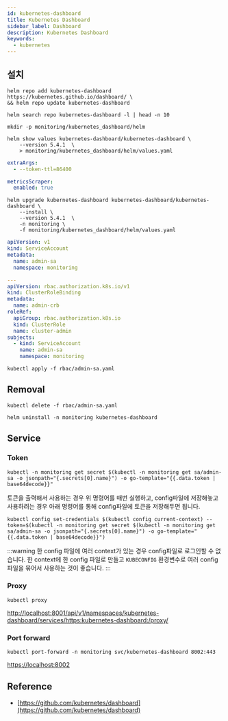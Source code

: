 ```yaml
---
id: kubernetes-dashboard
title: Kubernetes Dashboard
sidebar_label: Dashboard
description: Kubernetes Dashboard
keywords:
  - kubernetes
---
```


## 설치

```shell
helm repo add kubernetes-dashboard https://kubernetes.github.io/dashboard/ \
&& helm repo update kubernetes-dashboard
```

```shell
helm search repo kubernetes-dashboard -l | head -n 10
```

```shell
mkdir -p monitoring/kubernetes_dashboard/helm
```

```shell
helm show values kubernetes-dashboard/kubernetes-dashboard \
    --version 5.4.1  \
    > monitoring/kubernetes_dashboard/helm/values.yaml
```

```yaml title="monitoring/kubernetes_dashboard/helm/values.yaml"
extraArgs:
  - --token-ttl=86400

metricsScraper:
  enabled: true
```

```shell
helm upgrade kubernetes-dashboard kubernetes-dashboard/kubernetes-dashboard \
    --install \
    --version 5.4.1  \
    -n monitoring \
    -f monitoring/kubernetes_dashboard/helm/values.yaml
```

```yaml title="rbac/admin-sa.yaml"
apiVersion: v1
kind: ServiceAccount
metadata:
  name: admin-sa
  namespace: monitoring

---
apiVersion: rbac.authorization.k8s.io/v1
kind: ClusterRoleBinding
metadata:
  name: admin-crb
roleRef:
  apiGroup: rbac.authorization.k8s.io
  kind: ClusterRole
  name: cluster-admin
subjects:
  - kind: ServiceAccount
    name: admin-sa
    namespace: monitoring
```

```shell
kubectl apply -f rbac/admin-sa.yaml
```

## Removal

```shell
kubectl delete -f rbac/admin-sa.yaml
```

```shell
helm uninstall -n monitoring kubernetes-dashboard
```

## Service

### Token

```shell
kubectl -n monitoring get secret $(kubectl -n monitoring get sa/admin-sa -o jsonpath="{.secrets[0].name}") -o go-template="{{.data.token | base64decode}}"
```

토큰을 출력해서 사용하는 경우 위 명령어를 매번 실행하고, config파일에 저장해놓고 사용하려는 경우 아래 명령어를 통해 config파일에 토큰을 저장해두면 됩니다.

```shell
kubectl config set-credentials $(kubectl config current-context) --token=$(kubectl -n monitoring get secret $(kubectl -n monitoring get sa/admin-sa -o jsonpath="{.secrets[0].name}") -o go-template="{{.data.token | base64decode}}")
```

:::warning
한 config 파일에 여러 context가 있는 경우 config파일로 로그인할 수 없습니다. 한 context에 한 config 파일로 만들고 `KUBECONFIG` 환경변수로 여러 config 파일을 묶어서 사용하는 것이 좋습니다.
:::

### Proxy

```shell
kubectl proxy
```

[http://localhost:8001/api/v1/namespaces/kubernetes-dashboard/services/https:kubernetes-dashboard:/proxy/](http://localhost:8001/api/v1/namespaces/kubernetes-dashboard/services/https:kubernetes-dashboard:/proxy/)

### Port forward

```shell
kubectl port-forward -n monitoring svc/kubernetes-dashboard 8002:443
```

[https://localhost:8002](https://localhost:8002)

## Reference

- [https://github.com/kubernetes/dashboard](https://github.com/kubernetes/dashboard)
